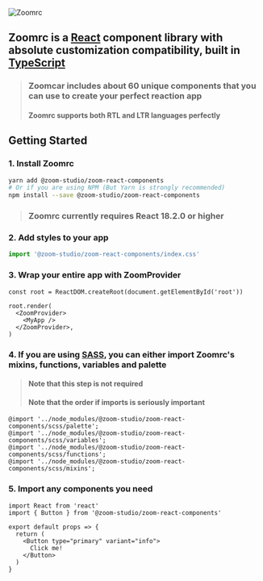 
<Meta title="A) Installation" />

![Zoomrc](brand-logo.png)

## Zoomrc is a [React](https://reactjs.org) component library with absolute customization compatibility, built in [TypeScript](https://www.typescriptlang.org)

> ### Zoomcar includes about 60 unique components that you can use to create your perfect reaction app
>
> #### Zoomrc supports both RTL and LTR languages perfectly

## Getting Started

### 1. Install Zoomrc

```bash
yarn add @zoom-studio/zoom-react-components
# Or if you are using NPM (But Yarn is strongly recommended)
npm install --save @zoom-studio/zoom-react-components
```

> ### Zoomrc currently requires React 18.2.0 or higher

### 2. Add styles to your app

```ts
import '@zoom-studio/zoom-react-components/index.css'
```

### 3. Wrap your entire app with ZoomProvider

```tsx
const root = ReactDOM.createRoot(document.getElementById('root'))

root.render(
  <ZoomProvider>
    <MyApp />
  </ZoomProvider>,
)
```

### 4. If you are using [SASS](https://sass-lang.com), you can either import Zoomrc's mixins, functions, variables and palette

> #### Note that this step is not required
>
> #### Note that the order if imports is seriously important

```tsx
@import '../node_modules/@zoom-studio/zoom-react-components/scss/palette';
@import '../node_modules/@zoom-studio/zoom-react-components/scss/variables';
@import '../node_modules/@zoom-studio/zoom-react-components/scss/functions';
@import '../node_modules/@zoom-studio/zoom-react-components/scss/mixins';
```

### 5. Import any components you need

```tsx
import React from 'react'
import { Button } from '@zoom-studio/zoom-react-components'

export default props => {
  return (
    <Button type="primary" variant="info">
      Click me!
    </Button>
  )
}
```
